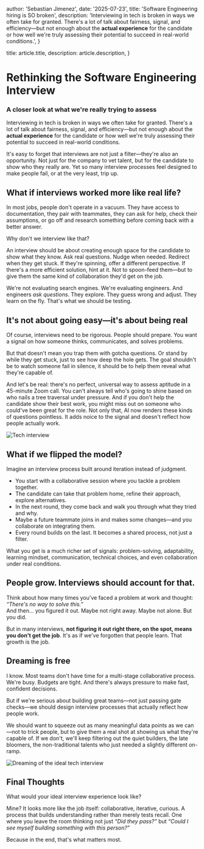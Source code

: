 
  author: 'Sebastian Jimenez',
  date: '2025-07-23',
  title: 'Software Engineering hiring is SO broken',
  description: 'Interviewing in tech is broken in ways we often take for granted. There\'s a lot of talk about fairness, signal, and efficiency—but not enough about the **actual experience** for the candidate or how well we\'re truly assessing their potential to succeed in real-world conditions.',
}

  title: article.title,
  description: article.description,
}


# Rethinking the Software Engineering Interview
### A closer look at what we're really trying to assess

Interviewing in tech is broken in ways we often take for granted. There's a lot of talk about fairness, signal, and efficiency—but not enough about the **actual experience** for the candidate or how well we're truly assessing their potential to succeed in real-world conditions.

It's easy to forget that interviews are not just a filter—they're also an opportunity. Not just for the company to vet talent, but for the candidate to show who they really are. Yet so many interview processes feel designed to make people fail, or at the very least, trip up.

## What if interviews worked more like real life?

In most jobs, people don't operate in a vacuum. They have access to documentation, they pair with teammates, they can ask for help, check their assumptions, or go off and research something before coming back with a better answer.

Why don't we interview like that?

An interview should be about creating enough space for the candidate to show what they know. Ask real questions. Nudge when needed. Redirect when they get stuck. If they're spinning, offer a different perspective. If there's a more efficient solution, hint at it. Not to spoon-feed them—but to give them the same kind of collaboration they'd get on the job.

We're not evaluating search engines. We're evaluating engineers. And engineers *ask questions*. They explore. They guess wrong and adjust. They learn on the fly. That's what we should be testing.

## It's not about going easy—it's about being real

Of course, interviews need to be rigorous. People should prepare. You want a signal on how someone thinks, communicates, and solves problems.

But that doesn't mean you trap them with gotcha questions. Or stand by while they get stuck, just to see how deep the hole gets. The goal shouldn't be to watch someone fail in silence, it should be to help them reveal what they're capable of.

And let's be real: there's no perfect, universal way to assess aptitude in a 45-minute Zoom call. You can't always tell who's going to shine based on who nails a tree traversal under pressure. And if you don't help the candidate show their best work, you might miss out on someone who could've been great for the role. Not only that, AI now renders these kinds of questions pointless. It adds noice to the signal and doesn't reflect how people actually work.

<Image src={techInterviewPic} alt="Tech interview" />

## What if we flipped the model?

Imagine an interview process built around iteration instead of judgment.

- You start with a collaborative session where you tackle a problem together.  
- The candidate can take that problem home, refine their approach, explore alternatives.  
- In the next round, they come back and walk you through what they tried and why.  
- Maybe a future teammate joins in and makes some changes—and you collaborate on integrating them.  
- Every round builds on the last. It becomes a shared process, not just a filter.

What you get is a much richer set of signals: problem-solving, adaptability, learning mindset, communication, technical choices, and even collaboration under real conditions.

## People grow. Interviews should account for that.

Think about how many times you've faced a problem at work and thought: *“There's no way to solve this.”*  
And then... you figured it out. Maybe not right away. Maybe not alone. But you did.

But in many interviews, **not figuring it out right there, on the spot, means you don't get the job**. It's as if we've forgotten that people learn. That growth is the job.

## Dreaming is free

I know. Most teams don't have time for a multi-stage collaborative process. We're busy. Budgets are tight. And there's always pressure to make fast, confident decisions.

But if we're serious about building great teams—not just passing gate checks—we should design interview processes that actually reflect how people work.

We should want to squeeze out as many meaningful data points as we can—not to trick people, but to give them a real shot at showing us what they're capable of. If we don't, we'll keep filtering out the quiet builders, the late bloomers, the non-traditional talents who just needed a slightly different on-ramp.

<Image src={dreamingPic} alt="Dreaming of the ideal tech interview" />

## Final Thoughts

What would your ideal interview experience look like?

Mine? It looks more like the job itself: collaborative, iterative, curious. A process that builds understanding rather than merely tests recall. One where you leave the room thinking not just *“Did they pass?”* but *“Could I see myself building something with this person?”*

Because in the end, that's what matters most.
